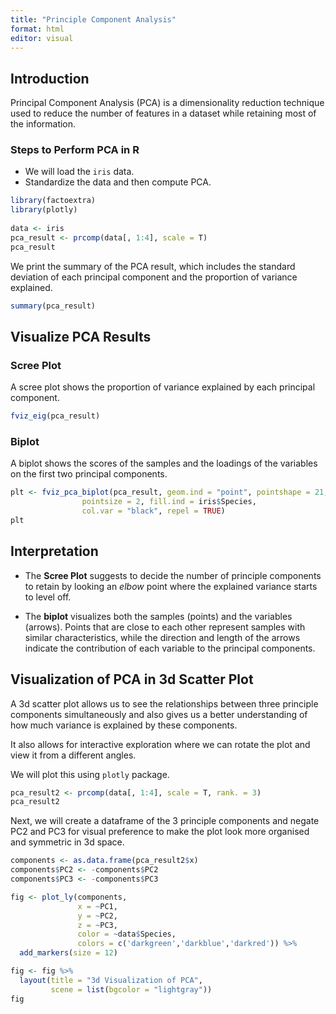 ```yaml
---
title: "Principle Component Analysis"
format: html
editor: visual
---
```


## Introduction

Principal Component Analysis (PCA) is a dimensionality reduction technique used to reduce the number of features in a dataset while retaining most of the information.

### Steps to Perform PCA in R

-   We will load the `iris` data.
-   Standardize the data and then compute PCA.

```r
library(factoextra)
library(plotly)
  
data <- iris
pca_result <- prcomp(data[, 1:4], scale = T)
pca_result
```

We print the summary of the PCA result, which includes the standard deviation of each principal component and the proportion of variance explained.

```r
summary(pca_result)
```

## Visualize PCA Results

### Scree Plot

A scree plot shows the proportion of variance explained by each principal component.

```r
fviz_eig(pca_result)
```

### Biplot

A biplot shows the scores of the samples and the loadings of the variables on the first two principal components.

```r
plt <- fviz_pca_biplot(pca_result, geom.ind = "point", pointshape = 21, 
                pointsize = 2, fill.ind = iris$Species, 
                col.var = "black", repel = TRUE)
plt
```

## Interpretation

-   The **Scree Plot** suggests to decide the number of principle components to retain by looking an *elbow* point where the explained variance starts to level off.

-   The **biplot** visualizes both the samples (points) and the variables (arrows). Points that are close to each other represent samples with similar characteristics, while the direction and length of the arrows indicate the contribution of each variable to the principal components.

## Visualization of PCA in 3d Scatter Plot

A 3d scatter plot allows us to see the relationships between three principle components simultaneously and also gives us a better understanding of how much variance is explained by these components.

It also allows for interactive exploration where we can rotate the plot and view it from a different angles.

We will plot this using `plotly` package.

```r

pca_result2 <- prcomp(data[, 1:4], scale = T, rank. = 3)
pca_result2
```

Next, we will create a dataframe of the 3 principle components and negate PC2 and PC3 for visual preference to make the plot look more organised and symmetric in 3d space.

```r
components <- as.data.frame(pca_result2$x)
components$PC2 <- -components$PC2
components$PC3 <- -components$PC3
```

```r
fig <- plot_ly(components, 
               x = ~PC1, 
               y = ~PC2, 
               z = ~PC3, 
               color = ~data$Species, 
               colors = c('darkgreen','darkblue','darkred')) %>%
  add_markers(size = 12)

fig <- fig %>%
  layout(title = "3d Visualization of PCA",
         scene = list(bgcolor = "lightgray"))
fig
```
